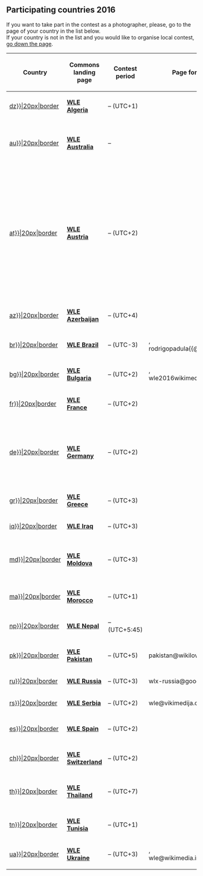 == Participating countries 2016 == <!--T:6-->

<!--T:36-->
If you want to take part in the contest as a photographer, please, go to the page of your country in the list below.<br />
If your country is not in the list and you would like to organise local contest, [[#Help and FAQ|go down the page]].

</translate>
{| class="wikitable sortable" style="width: 100%; text-align: center; margin-top: -.3em"
! <translate><!--T:28-->
Country</translate>
! <translate><!--T:29-->
Commons landing page</translate>
! <translate><!--T:30-->
Contest period</translate>
! <translate><!--T:31-->
Page for questions</translate>
! <translate><!--T:32-->
Notes</translate>
! <translate><!--T:33-->
Lists of protected areas/objects</translate>
! <translate><!--T:34-->
Campaign</translate>
! <translate><!--T:35-->
Uploads</translate>
|-
| [[{{Country-flags|dz}}|20px|border]]
| '''[[Commons:Wiki Loves Earth 2016 in Algeria|WLE Algeria]]'''
| {{date|2016|05|01}} &ndash; {{date|2016|05|31}} (UTC+1)
| [[Commons talk:Wiki Loves Earth 2016 in Algeria|{{TNT|WLE 2016 tables|contacts}}]]
| [http://wikimedia-dz.org/index.php/WLE2016 WLE 2016 in wikimedia-dz.org]
| [[Commons:Wiki_Loves_Earth_2015_in_Algeria/Lists|{{TNT|WLE 2016 tables|list}}]]
| [[Campaign:wle-dz|wle-dz]]
| '''[[:Category:Images from Wiki Loves Earth 2016 in Algeria|{{PAGESINCATEGORY:Images from Wiki Loves Earth 2016 in Algeria|files}}]]'''
|-
| [[{{Country-flags|au}}|20px|border]]
| '''[[Commons:Wiki Loves Earth 2016 in Australia|WLE Australia]]'''
| {{date|2016|05|01}} &ndash; {{date|2016|05|31}}
| [[Commons talk:Wiki Loves Earth 2016 in Australia|{{TNT|WLE 2016 tables|contacts}}]]
|
| [[:en:List of Ramsar sites in Australia|List of Ramsar sites]] <br />[[:en:Protected areas of Australia|Protected areas]]
| [[Campaign:wle-au|wle-au]]
| '''[[:Category:Images from Wiki Loves Earth 2016 in Australia‎‎|{{PAGESINCAT:Images from Wiki Loves Earth 2016 in Australia}}]]'''
|-
| [[{{Country-flags|at}}|20px|border]]
| '''[[Commons:Wiki Loves Earth 2016 in Austria|WLE Austria]]'''
| {{date|2016|05|01}} &ndash; {{date|2016|05|31}} (UTC+2)
| [[Commons talk:Wiki Loves Earth 2016 in Austria|{{TNT|WLE 2016 tables|contacts}}]]
| [http://wikilovesearth.at wikilovesearth.at]
| [[:de:Wikipedia:Wiki_Loves_Earth_2014/Österreich|Teilnehmende Objekte]]
| National parks: [[:Campaign:wle-at-nap|wle-at-nap]],<br>Nature reserves: [[:Campaign:wle-at-nsg|wle-at-nsg]], <br>Geschützter Landschaftsteil: [[:Campaign:wle-at-glt|wle-at-glt]], <br>Geschützte Höhle: [[:Campaign:wle-at-hoe|wle-at-hoe]],<br> Nature parks: [[:Campaign:wle-at-np|wle-at-np]], <br>  Natural monuments: [[:Campaign:wle-at-nd|wle-at-nd]]
| '''[[:Category:Images from Wiki Loves Earth 2016 in Austria‎|{{PAGESINCAT:Images from Wiki Loves Earth 2016 in Austria|files‎}}]]'''
|-
| [[{{Country-flags|az}}|20px|border]]
| '''[[Commons:Wiki Loves Earth 2016 in Azerbaijan|WLE Azerbaijan]]'''
| {{date|2016|05|01}} &ndash; {{date|2016|05|31}} (UTC+4)
| [[Commons talk:Wiki Loves Earth 2016 in Azerbaijan|{{TNT|WLE 2016 tables|contacts}}]]
|
| [[Commons:Wiki_Loves_Earth_2016_in_Azerbaijan#Where are the natural sites?|{{TNT|WLE 2016 tables|list}}]]
| [[Campaign:wle-az|wle-az]]
| '''[[:Category:Images from Wiki Loves Earth 2016 in Azerbaijan|{{PAGESINCATEGORY:Images from Wiki Loves Earth 2016 in Azerbaijan|files}}]]'''
|-
| [[{{Country-flags|br}}|20px|border]]
| '''[[Commons:Wiki Loves Earth 2016 in Brazil|WLE Brazil]]'''
| {{date|2016|05|07}} &ndash; {{date|2016|06|30}} (UTC-3)
| [[Commons talk:Wiki Loves Earth 2016 in Brazil|{{TNT|WLE 2016 tables|contacts}}]],<br/>rodrigopadula{{@}}wikimedia.org.br
| [https://pt.wikipedia.org/wiki/Wikip%C3%A9dia:Wiki_Loves_Earth_2016/Brasil Wiki Loves Earth Brasil 2016]
| [[Commons:Wiki Loves Earth 2016 in Brazil#Brazilian protected areas|{{TNT|WLE 2016 tables|list}}]]
| [[Campaign:wle-br|wle-br]]
| '''[[:Category:Images from Wiki Loves Earth 2016 in Brazil|{{PAGESINCATEGORY:Images from Wiki Loves Earth 2016 in Brazil|files}}]]'''
|-
| [[{{Country-flags|bg}}|20px|border]]
| '''[[Commons:Wiki Loves Earth 2016 in Bulgaria|WLE Bulgaria]]'''
| {{date|2016|06|01}} &ndash; {{date|2016|06|30}} (UTC+2)
| [[Commons talk:Wiki Loves Earth 2016 in Bulgaria|{{TNT|WLE 2016 tables|contacts}}]],<br/>wle2016{{at}}wikimedia.bg
|
| [[Commons:Wiki_Loves_Earth_2016_in_Bulgaria/Lists|{{TNT|WLE 2016 tables|list}}]]
| [[Campaign:wle-bg|wle-bg]]
| '''[[:Category:Images from Wiki Loves Earth 2016 in Bulgaria|{{PAGESINCATEGORY:Images from Wiki Loves Earth 2016 in Bulgaria|files}}]]'''
|-
| [[{{Country-flags|fr}}|20px|border]]
| '''[[Commons:Wiki Loves Earth 2016 in France|WLE France]]'''
| {{date|2016|05|01}} &ndash; {{date|2016|05|31}} (UTC+2)
| [[Commons talk:Wiki Loves Earth 2016 in France|{{TNT|WLE 2016 tables|contacts}}]]
| [http://www.wikilovesearth.fr wikilovesearth.fr]
| [[Commons:Wiki Loves Earth 2016 in France/List|{{TNT|WLE 2016 tables|list}}]]
| [[Campaign:wle-fr|wle-fr]]
| '''[[:Category:Images from Wiki Loves Earth 2016 in France|{{PAGESINCATEGORY:Images from Wiki Loves Earth 2016 in France|files}}]]'''
|-
| [[{{Country-flags|de}}|20px|border]]
| '''[[Commons:Wiki Loves Earth 2016 in Germany|WLE Germany]]'''
| {{date|2016|05|01}} &ndash; {{date|2016|05|31}} (UTC+2)
| [[:de:Wikipedia Diskussion:Wiki Loves Earth 2016/Deutschland|{{TNT|WLE 2016 tables|contacts}}]]
| [http://www.wikilovesearth.de wikilovesearth.de]
| [[:de:Wikipedia:Wiki Loves Earth 2016/Deutschland/Objekte|{{TNT|WLE 2016 tables|list-areas-and-objects}}]]
| per federal state: wle-de[[:Campaign:wle-de-bb|-bb]], [[:Campaign:wle-de-be|-be]], [[:Campaign:wle-de-bw|-bw]], [[:Campaign:wle-de-by|-by]], [[:Campaign:wle-de-hb|-hb]], [[:Campaign:wle-de-he|-he]], [[:Campaign:wle-de-hh|-hh]], [[:Campaign:wle-de-mv|-mv]], [[:Campaign:wle-de-ni|-ni]], [[:Campaign:wle-de-nw|-nw]], [[:Campaign:wle-de-rp|-rp]], [[:Campaign:wle-de-sh|-sh]], [[:Campaign:wle-de-sl|-sl]], [[:Campaign:wle-de-sn|-sn]], [[:Campaign:wle-de-st|-st]], [[:Campaign:wle-de-th|-th]]
| '''[[:Category:Images from Wiki Loves Earth 2016 in Germany‎|{{PAGESINCAT:Images from Wiki Loves Earth 2016 in Germany‎|files}}]]'''
|-
| [[{{Country-flags|gr}}|20px|border]]
| '''[[Commons:Wiki Loves Earth 2016 in Greece|WLE Greece]]'''
| {{date|2016|05|15}} &ndash; {{date|2016|06|15}} (UTC+3)
| [[Commons talk:Wiki Loves Earth 2016 in Greece|{{TNT|WLE 2016 tables|contacts}}]]
| [http://wle.wikimedia.gr wle.wikimedia.gr]
| [[Commons:Wiki Loves Earth 2016 in Greece/Sites|{{TNT|WLE 2016 tables|list}}]]
| [[Campaign:wle-gr|wle-gr]]
| '''[[:Category:Images from Wiki Loves Earth 2016 in Greece|{{PAGESINCATEGORY:Images from Wiki Loves Earth 2016 in Greece|files}}]]'''
|-
| [[{{Country-flags|iq}}|20px|border]]
| '''[[Commons:Wiki Loves Earth 2016 in Iraq|WLE Iraq]]'''
| {{date|2016|05|01}} &ndash; {{date|2016|06|30}} (UTC+3)
| [[Commons talk:Wiki Loves Earth 2016 in Iraq|{{TNT|WLE 2016 tables|contacts}}]]
|
|
| [[:Campaign:wle-iq|wle-iq]]
| '''[[:Category:Images from Wiki Loves Earth 2016 in Iraq|{{PAGESINCAT:Images from Wiki Loves Earth 2016 in Iraq|files}}]]'''
|-
| [[{{Country-flags|md}}|20px|border]]
| '''[[Commons:Wiki Loves Earth 2016 in Moldova|WLE Moldova]]'''
| {{date|2016|05|15}} &ndash; {{date|2016|06|15}} (UTC+3)
| [[Commons talk:Wiki Loves Earth 2016 in Moldova|{{TNT|WLE 2016 tables|contacts}}]]
|
| [[:w:ro:Wikipedia:Wiki Loves Earth/Moldova|{{TNT|WLE 2016 tables|list-all}}]]<br/>([[:w:uk:Вікіпедія:Вікі любить Землю/Молдова|also in Ukrainian language]])
| [[:Campaign:wle-md|wle-md]]
| '''[[:Category:Images from Wiki Loves Earth 2016 in Moldova|{{PAGESINCAT:Images from Wiki Loves Earth 2016 in Moldova|files}}]]'''
|-
| [[{{Country-flags|ma}}|20px|border]]
| '''[[Commons:Wiki Loves Earth 2016 in Morocco|WLE Morocco]]'''
| {{date|2016|05|01}} &ndash; {{date|2016|05|31}} (UTC+1)
| [[Commons talk:Wiki Loves Earth 2016 in Morocco|{{TNT|WLE 2016 tables|contacts}}]]
|
| [[Commons:Wiki Loves Earth 2016 in Morocco/Lists|{{TNT|WLE 2016 tables|list}}]]
| [[:Campaign:wle-ma|wle-ma]]
| '''[[:Category:Images from Wiki Loves Earth 2016 in Morocco|{{PAGESINCATEGORY:Images from Wiki Loves Earth 2016 in Morocco|files}}]]'''
|-
| [[{{Country-flags|np}}|20px|border]]
| '''[[Commons:Wiki Loves Earth 2016 in Nepal|WLE Nepal]]'''
| {{date|2016|05|01}} &ndash; {{date|2016|05|31}} (UTC+5:45)
|
|
| [[:en:Wikipedia:List of Natural Monuments in Nepal|{{TNT|WLE 2016 tables|list-all}}]]
| [[:Campaign:wle-np|wle-np]]
| '''[[:Category:Images from Wiki Loves Earth 2016 in Nepal|{{PAGESINCAT:Images from Wiki Loves Earth 2016 in Nepal|files}}]]'''
|-
| [[{{Country-flags|pk}}|20px|border]]
| '''[[:wikipedia:Wikipedia:Wikipedia Loves Northern Pakistan|WLE Pakistan]]'''
| {{date|2016|05|01}} &ndash; {{date|2016|05|31}} (UTC+5)
| pakistan@wikilovesearth.org
|
| [[:en:Protected areas of Pakistan|{{TNT|WLE 2016 tables|list-all}}]]
| [[:Campaign:wle-pk|wle-pk]]
| '''[[:Category:Images from Wiki Loves Earth 2016 in Pakistan‎|{{PAGESINCAT:Images from Wiki Loves Earth 2016 in Pakistan‎|files}}]]'''
|-
| [[{{Country-flags|ru}}|20px|border]]
| '''[[Commons:Wiki Loves Earth 2016 in Russia|WLE Russia]]'''
| {{date|2016|05|01}} &ndash; {{date|2016|05|31}} (UTC+3)
| wlx-russia@googlegroups.com
| {{nobr|[[wmru:Вики любит Землю 2016|Вики любит Землю 2016]]}}
| [[voy:ru:Природные памятники России|{{TNT|WLE 2016 tables|list}}]]
| [[Campaign:wle-ru|wle-ru]]
| '''[[:Category:Images from Wiki Loves Earth 2016 in Russia|{{PAGESINCATEGORY:Images from Wiki Loves Earth 2016 in Russia|files}}]]'''
|-
| [[{{Country-flags|rs}}|20px|border]]
| '''[[Commons:Wiki Loves Earth 2016 in Serbia|WLE Serbia]]'''
| {{date|2016|05|01}} &ndash; {{date|2016|05|31}} (UTC+2)
| wle@vikimedija.org
| {{nobr|[http://wle.wikimedia.rs Вики Воли Земљу 2016]}}
| [[:sr:Списак заштићених природних добара у Србији|{{TNT|WLE 2016 tables|list}}]]
| [[Campaign:wle-rs|wle-rs]]
| '''[[:Category:Images from Wiki Loves Earth 2016 in Serbia|{{PAGESINCATEGORY:Images from Wiki Loves Earth 2016 in Serbia|files}}]]'''
|-
| [[{{Country-flags|es}}|20px|border]]
| '''[[Commons:Wiki Loves Earth 2016 in Spain|WLE Spain]]'''
| {{date|2016|05|01}} &ndash; {{date|2016|05|31}} (UTC+2)
| [[Commons talk:Wiki Loves Earth 2016 in Spain|{{TNT|WLE 2016 tables|contacts}}]]
| [http://www.wikilovesearth.es wikilovesearth.es] or [http://wikilov.es/earth wikilov.es/earth]
| [[Commons:Wiki Loves Earth 2016 in Spain#Protected natural areas|{{TNT|WLE 2016 tables|list}}]]
| [[Campaign:wle-es|wle-es]]
| '''[[:Category:Images from Wiki Loves Earth 2016 in Spain‎‎|{{PAGESINCATEGORY:Images from Wiki Loves Earth 2016 in Spain‎‎|files}}]]'''
|-
| [[{{Country-flags|ch}}|20px|border]]
| '''[[Commons:Wiki Loves Earth 2016 in Switzerland|WLE Switzerland]]'''
| {{date|2016|05|01}} &ndash; {{date|2016|06|07}} (UTC+2)
| [[Commons talk:Wiki Loves Earth 2016 in Switzerland|{{TNT|WLE 2016 tables|contacts}}]]
|
| [[Commons:Wiki4List|{{TNT|WLE 2016 tables|list}}]]
| [[Campaign:wle-ch|wle-ch]]
| '''[[:Category:Images from Wiki Loves Earth 2016 in Switzerland‎‎|{{PAGESINCATEGORY:Images from Wiki Loves Earth 2016 in Switzerland|files}}]]'''
|-
| [[{{Country-flags|th}}|20px|border]]
| '''[[Commons:Wiki Loves Earth 2016 in Thailand|WLE Thailand]]'''
| {{date|2016|06|01}} &ndash; {{date|2016|06|30}} (UTC+7)
| [[Commons talk:Wiki Loves Earth 2016 in Thailand|{{TNT|WLE 2016 tables|contacts}}]]
| [[Commons:Wiki_Loves_Earth_2016_in_Thailand|Commons:Wiki Loves Earth 2016 in Thailand]]
| [https://en.wikipedia.org/wiki/List_of_national_parks_of_Thailand List of national parks in Thailand]
| [[Campaign:wle-th|wle-th]]
| '''[[:Category:Images from Wiki Loves Earth 2016 in Thailand|{{PAGESINCATEGORY:Images from Wiki Loves Earth 2016 in Thailand|files}}]]'''
|-
| [[{{Country-flags|tn}}|20px|border]]
| '''[[Commons:Wiki Loves Earth 2016 in Tunisia|WLE Tunisia]]'''
| {{date|2016|05|01}} &ndash; {{date|2016|06|07}} (UTC+1)
| [[Commons talk:Wiki Loves Earth 2016 in Tunisia|{{TNT|WLE 2016 tables|contacts}}]]
|
| [[Commons:Wiki Loves Earth 2016 in Tunisia#Zones photographiables pour le concours|{{TNT|WLE 2016 tables|list}}]]
| [[Campaign:wle-tn|wle-tn]]
| '''[[:Category:Images from Wiki Loves Earth 2016 in Tunisia‎‎|{{PAGESINCATEGORY:Images from Wiki Loves Earth 2016 in Tunisia|files}}]]'''
|-
| [[{{Country-flags|ua}}|20px|border]]
| '''[[Commons:Wiki Loves Earth 2016 in Ukraine|WLE Ukraine]]'''
| {{date|2016|05|01}} &ndash; {{date|2016|05|31}} (UTC+3)
| [[Commons talk:Wiki Loves Earth 2016 in Ukraine|{{TNT|WLE 2016 tables|contacts}}]], <br/>wle@wikimedia.in.ua
| [http://wikilovesearth.org.ua wikilovesearth.org.ua]
| [[Commons:Wiki Loves Earth 2016 in Ukraine/Lists|{{TNT|WLE 2016 tables|list}}]] ([[:uk:Вікіпедія:Вікі любить Землю/Списки|Списки]])
| [[Campaign:wle-ua|wle-ua]]
| '''[[:Category:Images from Wiki Loves Earth 2016 in Ukraine|{{PAGESINCATEGORY:Images from Wiki Loves Earth 2016 in Ukraine|files}}]]'''
|}
<translate>

